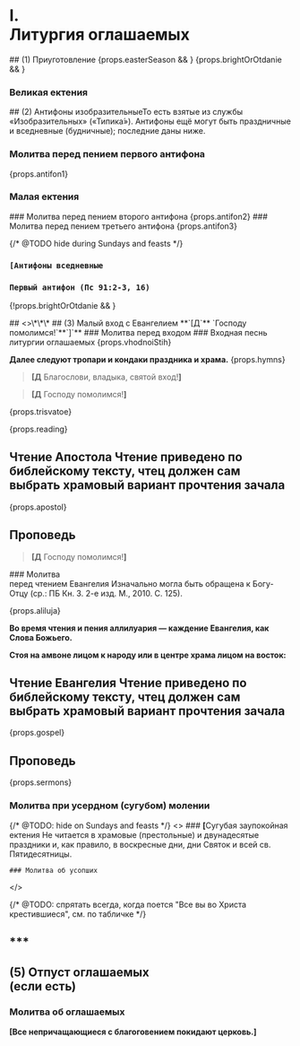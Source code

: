 
# I. <br/> Литургия оглашаемых

<If condition={!props.easterSeason}>
  ## (1) Приуготовление

  <MdxLoader src="Liturgies/Katekhumen/Priugotovl" isEasterOffsetRange={props.isEasterOffsetRange} />
</If>

<MdxLoader src="Liturgies/Katekhumen/Vozglas" />
{props.easterSeason && <MdxLoader src="Shared/EasterTroparion3x" />}
{props.brightOrOtdanie && <MdxLoader src="Liturgies/Katekhumen/DaVosstanetBog" />}

### Великая ектения
<MdxLoader src="Liturgies/Katekhumen/VelikajaEktenia" />

<span id="antifon1" />
## (2) Антифоны изобразительные<Tooltip>То есть взятые из службы «Изобразительных» («Типика́»). Ан­тифоны ещё могут быть праздничные и вседневные (будничные); последние даны ниже.</Tooltip>

### Молитва перед пением первого антифона
<MdxLoader src="Liturgies/Katekhumen/Molitva1" />
{props.antifon1}

### Малая ектения
<MdxLoader src="Liturgies/Katekhumen/MalajaEktenia" />

<span id="antifon2" />
### Молитва перед пением второго антифона
<MdxLoader src="Liturgies/Katekhumen/Molitva2" />
{props.antifon2}

<MdxLoader src="Liturgies/Katekhumen/SnovaSnova" />

<span id="antifon3" />
### Молитва перед пением третьего антифона
<MdxLoader src="Liturgies/Katekhumen/Molitva3" />
{props.antifon3}

{/* @TODO hide during Sundays and feasts */}
### <b>`[Антифоны вседневные`</b>
### `Первый антифон (Пс 91:2-3, 16)`
{!props.brightOrOtdanie && <MdxLoader src="Liturgies/Katekhumen/AntifonVsednev" />}

<span id="malyVhod" />
## <>\*\*\*</>
## (3) Малый вход с Евангелием
**`[Д`** `Господу помолимся!`**`]`**
### Молитва перед входом
<MdxLoader src="Liturgies/Katekhumen/MalijVhod" />
### Входная песнь литургии оглашаемых
{props.vhodnoiStih}

**Далее следуют тропари и кондаки праздника и храма.**
{props.hymns}

> **[Д** Благослови, владыка, святой вход!**]**

> **[Д** Господу помолимся!**]**

{props.trisvatoe}

{props.reading}
## Чтение Апостола <Tooltip>Чтение приведено по библейскому тексту, чтец должен сам выбрать храмовый вариант прочтения зачала</Tooltip>
<div
    className={props.css`
        margin: 0 5px;
    `}
>
    {props.apostol}
</div>

<MdxLoader src="Liturgies/Katekhumen/MirTebeApostol" />

## Проповедь

> **[Д** Господу помолимся!**]**

<span id="gospel"/>
### Молитва <br />перед чтением Евангелия <Tooltip>Изначально могла быть обращена к Богу-Отцу (ср.: ПБ Кн.&nbsp;3. 2-е изд. М., 2010. С.&nbsp;125).</Tooltip>

<MdxLoader src="Liturgies/Katekhumen/BeforeGospel" />

<MdxLoader src="Liturgies/Katekhumen/BlessBeforeGosp" />

{props.aliluja}

**Во время чтения и пения аллилуария — каждение Евангелия, как Слова Божьего.**

**Стоя на амвоне лицом к народу или в центре храма лицом на восток:**

<MdxLoader src="Liturgies/Katekhumen/PremBeforeGospel" />

## Чтение Евангелия <Tooltip>Чтение приведено по библейскому тексту, чтец должен сам выбрать храмовый вариант прочтения зачала</Tooltip>

<div
    className={props.css`
        margin: 0 5px;
    `}
>
    {props.gospel}
</div>

<MdxLoader src="Liturgies/Katekhumen/MirTebeBlag" />

## Проповедь
{props.sermons}

<MdxLoader src="Liturgies/Katekhumen/SugubajaEktenia" />

### Молитва при усердном (сугубом) молении

<MdxLoader src="Liturgies/Katekhumen/Userdnaya" />

{/* @TODO: hide on Sundays and feasts */}
<If condition={!props.brightOrOtdanie}>
  <>
    ### <b>[</b>Cугубая заупокойная ектения <Tooltip>Не читается в храмовые (престольные) и двунадесятые праздники и, как правило, в воскресные дни, дни Святок и всей св. Пятидесятницы.</Tooltip>

<MdxLoader src="Liturgies/Katekhumen/Zaupokoynaya" />

    ### Молитва об усопших

<MdxLoader src="Liturgies/Katekhumen/Usopshiye" />  </>
</If>

{/* @TODO: спрятать всегда, когда поется "Все вы во Христа крестившиеся", см. по табличке */}
<If condition={!props.brightWeek}>

  <span id="oglashaemie" />

  ## \*\*\*

  ## (5) Отпуст оглашаемых<br/>(если есть)

  <MdxLoader src="Liturgies/Katekhumen/OtpustOglashaemie" />

  ### Молитва об оглашаемых

  <MdxLoader src="Liturgies/Katekhumen/Oglashaemie" />

  <MdxLoader src="Liturgies/Katekhumen/Izydite" />

  **[Все непричащающиеся с благоговением покидают цер­ковь.]**

</If>

